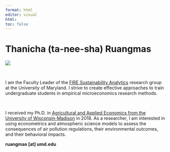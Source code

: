 ---
format: html
editor: visual
html:
toc: false
---

# Thanicha (ta-nee-sha) Ruangmas

::: grid
::: g-col-4
![](images/canva_round.png)
:::

::: g-col-6
 

I am the Faculty Leader of the [FIRE Sustainability Analytics](https://www.fire.umd.edu/sa) research group at the University of Maryland. I strive to create effective approaches to train undergraduate students in empirical microeconomics research methods.

 

I received my Ph.D. in [Agricultural and Applied Economics from the University of Wisconsin-Madison](https://aae.wisc.edu/) in 2018. As a researcher, I am interested in using econometrics and atmospheric science models to assess the consequences of air pollution regulations, their environmental outcomes, and their behavioral impacts.
 

**ruangmas \[at\] umd.edu**

 
:::
:::
